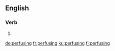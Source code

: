 ==English==

===Verb===
{{head|en|present participle}}

# {{present participle of|perfuse|lang=en|nocat=1}}

[[de:perfusing]]
[[fr:perfusing]]
[[ku:perfusing]]
[[fi:perfusing]]